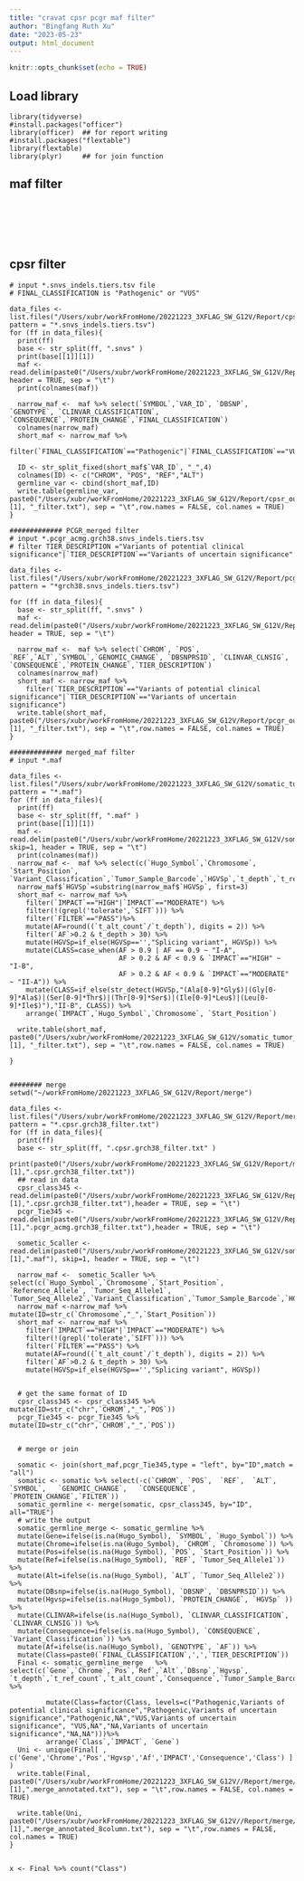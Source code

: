 ```yaml
---
title: "cravat cpsr pcgr maf filter"
author: "Bingfang Ruth Xu"
date: "2023-05-23"
output: html_document
---
```


```r
knitr::opts_chunk$set(echo = TRUE)
```

## Load library

```{}
library(tidyverse)
#install.packages("officer")
library(officer)  ## for report writing
#install.packages("flextable")
library(flextable)
library(plyr)     ## for join function

```


## maf filter

```{}






```
## cpsr filter

```{}
# input *.snvs_indels.tiers.tsv file
# FINAL_CLASSIFICATION is "Pathogenic" or "VUS"

data_files <- list.files("/Users/xubr/workFromHome/20221223_3XFLAG_SW_G12V/Report/cpsr_outputs", pattern = "*.snvs_indels.tiers.tsv")  
for (ff in data_files){
  print(ff)
  base <- str_split(ff, ".snvs" )
  print(base[[1]][1])
  maf <- read.delim(paste0("/Users/xubr/workFromHome/20221223_3XFLAG_SW_G12V/Report/cpsr_outputs/",ff), header = TRUE, sep = "\t")
  print(colnames(maf))
  
  narrow_maf <-  maf %>% select(`SYMBOL`,`VAR_ID`, `DBSNP`, `GENOTYPE`, `CLINVAR_CLASSIFICATION`, `CONSEQUENCE`,`PROTEIN_CHANGE`,`FINAL_CLASSIFICATION`)
  colnames(narrow_maf)
  short_maf <- narrow_maf %>%
    filter(`FINAL_CLASSIFICATION`=="Pathogenic"|`FINAL_CLASSIFICATION`=="VUS") 
  
  ID <- str_split_fixed(short_maf$`VAR_ID`, "_",4)
  colnames(ID) <- c("CHROM", "POS",	"REF","ALT")
  germline_var <- cbind(short_maf,ID)
  write.table(germline_var, paste0("/Users/xubr/workFromHome/20221223_3XFLAG_SW_G12V/Report/cpsr_outputs/",base[[1]][1], "_filter.txt"), sep = "\t",row.names = FALSE, col.names = TRUE)
}

############# PCGR_merged filter
# input *.pcgr_acmg.grch38.snvs_indels.tiers.tsv
# filter TIER_DESCRIPTION ="Variants of potential clinical significance"|`TIER_DESCRIPTION`=="Variants of uncertain significance"

data_files <- list.files("/Users/xubr/workFromHome/20221223_3XFLAG_SW_G12V/Report/pcgr_outputs/merged_outputs/", pattern = "*grch38.snvs_indels.tiers.tsv")  

for (ff in data_files){
  base <- str_split(ff, ".snvs" )
  maf <- read.delim(paste0("/Users/xubr/workFromHome/20221223_3XFLAG_SW_G12V/Report/pcgr_outputs/merged_outputs/",ff), header = TRUE, sep = "\t")
  
  narrow_maf <-  maf %>% select(`CHROM`, `POS`,	`REF`,`ALT`,`SYMBOL`,`GENOMIC_CHANGE`, `DBSNPRSID`, `CLINVAR_CLNSIG`, `CONSEQUENCE`,`PROTEIN_CHANGE`,`TIER_DESCRIPTION`)
  colnames(narrow_maf)
  short_maf <- narrow_maf %>%
    filter(`TIER_DESCRIPTION`=="Variants of potential clinical significance"|`TIER_DESCRIPTION`=="Variants of uncertain significance") 
  write.table(short_maf, paste0("/Users/xubr/workFromHome/20221223_3XFLAG_SW_G12V/Report/pcgr_outputs/merged_outputs/",base[[1]][1], "_filter.txt"), sep = "\t",row.names = FALSE, col.names = TRUE)
} 

############# merged_maf filter
# input *.maf

data_files <- list.files("/Users/xubr/workFromHome/20221223_3XFLAG_SW_G12V/somatic_tumor_only_exome_seek/merged/maf/", pattern = "*.maf")  
for (ff in data_files){
  print(ff)
  base <- str_split(ff, ".maf" )
  print(base[[1]][1])
  maf <- read.delim(paste0("/Users/xubr/workFromHome/20221223_3XFLAG_SW_G12V/somatic_tumor_only_exome_seek/merged/maf/",ff), skip=1, header = TRUE, sep = "\t")
  print(colnames(maf))
  narrow_maf <-  maf %>% select(c(`Hugo_Symbol`,`Chromosome`, `Start_Position`, `Variant_Classification`,`Tumor_Sample_Barcode`,`HGVSp`,`t_depth`,`t_ref_count`,`t_alt_count`,`SIFT`,`IMPACT`,`VARIANT_CLASS`,`FILTER`))
  narrow_maf$`HGVSp`=substring(narrow_maf$`HGVSp`, first=3)
  short_maf <- narrow_maf %>%
    filter(`IMPACT`=="HIGH"|`IMPACT`=="MODERATE") %>%
    filter(!(grepl('tolerate',`SIFT`))) %>%
    filter(`FILTER`=="PASS")%>%
    mutate(AF=round((`t_alt_count`/`t_depth`), digits = 2)) %>%
    filter(`AF`>0.2 & t_depth > 30) %>%
    mutate(HGVSp=if_else(HGVSp=='',"Splicing variant", HGVSp)) %>%
    mutate(CLASS=case_when(AF > 0.9 | AF == 0.9 ~ "I-A",
                           AF > 0.2 & AF < 0.9 & `IMPACT`=="HIGH" ~ "I-B",
                           AF > 0.2 & AF < 0.9 & `IMPACT`=="MODERATE" ~ "II-A")) %>%
    mutate(CLASS=if_else(str_detect(HGVSp,"(Ala[0-9]*Gly$)|(Gly[0-9]*Ala$)|(Ser[0-9]*Thr$)|(Thr[0-9]*Ser$)|(Ile[0-9]*Leu$)|(Leu[0-9]*Ile$)"),"II-B", CLASS)) %>%
    arrange(`IMPACT`,`Hugo_Symbol`,`Chromosome`, `Start_Position`)

  write.table(short_maf, paste0("/Users/xubr/workFromHome/20221223_3XFLAG_SW_G12V/somatic_tumor_only_exome_seek/merged/maf/",base[[1]][1], "_filter.txt"), sep = "\t",row.names = FALSE, col.names = TRUE)
 
}


######## merge
setwd("~/workFromHome/20221223_3XFLAG_SW_G12V/Report/merge")

data_files <- list.files("/Users/xubr/workFromHome/20221223_3XFLAG_SW_G12V/Report/merge/", pattern = "*.cpsr.grch38_filter.txt")  
for (ff in data_files){
  print(ff)
  base <- str_split(ff, ".cpsr.grch38_filter.txt" )
  print(paste0("/Users/xubr/workFromHome/20221223_3XFLAG_SW_G12V/Report/merge/",base[[1]][1],".cpsr.grch38_filter.txt"))
  ## read in data
  cpsr_class345 <- read.delim(paste0("/Users/xubr/workFromHome/20221223_3XFLAG_SW_G12V/Report/merge/",base[[1]][1],".cpsr.grch38_filter.txt"),header = TRUE, sep = "\t")
  pcgr_Tie345 <- read.delim(paste0("/Users/xubr/workFromHome/20221223_3XFLAG_SW_G12V/Report/merge/",base[[1]][1],".pcgr_acmg.grch38_filter.txt"),header = TRUE, sep = "\t") 

  sometic_5caller <- read.delim(paste0("/Users/xubr/workFromHome/20221223_3XFLAG_SW_G12V/somatic_tumor_only_exome_seek/merged/maf/",base[[1]][1],".maf"), skip=1, header = TRUE, sep = "\t")

  narrow_maf <-  sometic_5caller %>% select(c(`Hugo_Symbol`,`Chromosome`,`Start_Position`, `Reference_Allele`, `Tumor_Seq_Allele1`, `Tumor_Seq_Allele2`,`Variant_Classification`,`Tumor_Sample_Barcode`,`HGVSp`,`t_depth`,`t_ref_count`,`t_alt_count`,`SIFT`,`IMPACT`,`VARIANT_CLASS`,`FILTER`))
  narrow_maf <-narrow_maf %>% mutate(ID=str_c(`Chromosome`,"_",`Start_Position`))
  short_maf <- narrow_maf %>%
    filter(`IMPACT`=="HIGH"|`IMPACT`=="MODERATE") %>%
    filter(!(grepl('tolerate',`SIFT`))) %>%
    filter(`FILTER`=="PASS") %>%
    mutate(AF=round((`t_alt_count`/`t_depth`), digits = 2)) %>%
    filter(`AF`>0.2 & t_depth > 30) %>%
    mutate(HGVSp=if_else(HGVSp=='',"Splicing variant", HGVSp))


  # get the same format of ID
  cpsr_class345 <- cpsr_class345 %>% mutate(ID=str_c("chr",`CHROM`,"_",`POS`))
  pcgr_Tie345 <- pcgr_Tie345 %>% mutate(ID=str_c("chr",`CHROM`,"_",`POS`))


  # merge or join
 
  somatic <- join(short_maf,pcgr_Tie345,type = "left", by="ID",match = "all")
  somatic <- somatic %>% select(-c(`CHROM`,	`POS`,	`REF`,	`ALT`,	`SYMBOL`,	`GENOMIC_CHANGE`,	`CONSEQUENCE`,	`PROTEIN_CHANGE`,`FILTER`))
  somatic_germline <- merge(somatic, cpsr_class345, by="ID", all="TRUE")
  # write the output
  somatic_germline_merge <- somatic_germline %>% 
  mutate(Gene=ifelse(is.na(Hugo_Symbol), `SYMBOL`, `Hugo_Symbol`)) %>% 
  mutate(Chrome=ifelse(is.na(Hugo_Symbol), `CHROM`, `Chromosome`)) %>% 
  mutate(Pos=ifelse(is.na(Hugo_Symbol), `POS`, `Start_Position`)) %>% 
  mutate(Ref=ifelse(is.na(Hugo_Symbol), `REF`, `Tumor_Seq_Allele1`)) %>% 
  mutate(Alt=ifelse(is.na(Hugo_Symbol), `ALT`, `Tumor_Seq_Allele2`)) %>% 
  mutate(DBsnp=ifelse(is.na(Hugo_Symbol), `DBSNP`, `DBSNPRSID`)) %>% 
  mutate(Hgvsp=ifelse(is.na(Hugo_Symbol), `PROTEIN_CHANGE`, `HGVSp` )) %>% 
  mutate(CLINVAR=ifelse(is.na(Hugo_Symbol), `CLINVAR_CLASSIFICATION`, `CLINVAR_CLNSIG`)) %>%
  mutate(Consequence=ifelse(is.na(Hugo_Symbol), `CONSEQUENCE`, `Variant_Classification`)) %>%
  mutate(Af=ifelse(is.na(Hugo_Symbol), `GENOTYPE`, `AF`)) %>%
  mutate(Class=paste0(`FINAL_CLASSIFICATION`,',',`TIER_DESCRIPTION`))
  Final <- somatic_germline_merge   %>% select(c(`Gene`,`Chrome`,`Pos`,`Ref`,`Alt`,`DBsnp`,`Hgvsp`, `t_depth`,`t_ref_count`,`t_alt_count`,`Consequence`,`Tumor_Sample_Barcode`,`Af`,`SIFT`,`IMPACT`,`VARIANT_CLASS`,`Class`)) %>%
         
         mutate(Class=factor(Class, levels=c("Pathogenic,Variants of potential clinical significance","Pathogenic,Variants of uncertain significance","Pathogenic,NA","VUS,Variants of uncertain significance", "VUS,NA","NA,Variants of uncertain significance","NA,NA")))%>%
         arrange(`Class`,`IMPACT`, `Gene`) 
  Uni <- unique(Final[ , c('Gene','Chrome','Pos','Hgvsp','Af','IMPACT','Consequence','Class') ] )
  write.table(Final, paste0("/Users/xubr/workFromHome/20221223_3XFLAG_SW_G12V//Report/merge/",base[[1]][1],".merge_annotated.txt"), sep = "\t",row.names = FALSE, col.names = TRUE)

  write.table(Uni, paste0("/Users/xubr/workFromHome/20221223_3XFLAG_SW_G12V//Report/merge/",base[[1]][1],".merge_annotated_8column.txt"), sep = "\t",row.names = FALSE, col.names = TRUE)
}


x <- Final %>% count("Class") 


```

